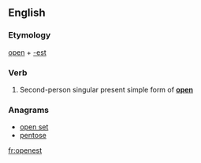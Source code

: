 ==English==

===Etymology===
[[open]] + [[-est]]

===Verb===
{{en-verb form}}

# {{context|archaic|lang=en}} Second-person singular present simple form of '''[[open]]'''

===Anagrams===
* [[open set#English|open set]]
* [[pentose#English|pentose]]

[[fr:openest]]
